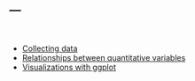 ---
---

<br>

- [Collecting data](lectures/CollectingData.html)
- [Relationships between quantitative variables](lectures/Regression.html)
- [Visualizations with ggplot](lectures/visualization.html)
